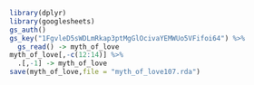 ```r
library(dplyr)
library(googlesheets)
gs_auth()
gs_key("1FgvleD5sWDLmRkap3ptMgGlOcivaYEMWUo5VFifoi64") %>%
  gs_read() -> myth_of_love
myth_of_love[,-c(12:14)] %>%
  .[,-1] -> myth_of_love
save(myth_of_love,file = "myth_of_love107.rda")
```
